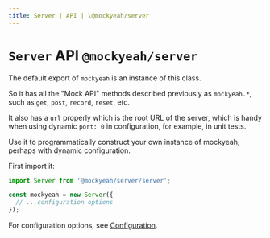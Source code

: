 ```yaml
---
title: Server | API | \@mockyeah/server
---
```


# `Server` API `@mockyeah/server`

The default export of `mockyeah` is an instance of this class.

So it has all the "Mock API" methods described previously as `mockyeah.*`,
such as `get`, `post`, `record`, `reset`, etc.

It also has a `url` properly which is the root URL of the server,
which is handy when using dynamic `port: 0` in configuration,
for example, in unit tests.

Use it to programmatically construct your own instance of mockyeah, perhaps with dynamic configuration.

First import it:

```js
import Server from '@mockyeah/server/server';

const mockyeah = new Server({
  // ...configuration options
});
```

For configuration options, see [Configuration](../Configuration).
